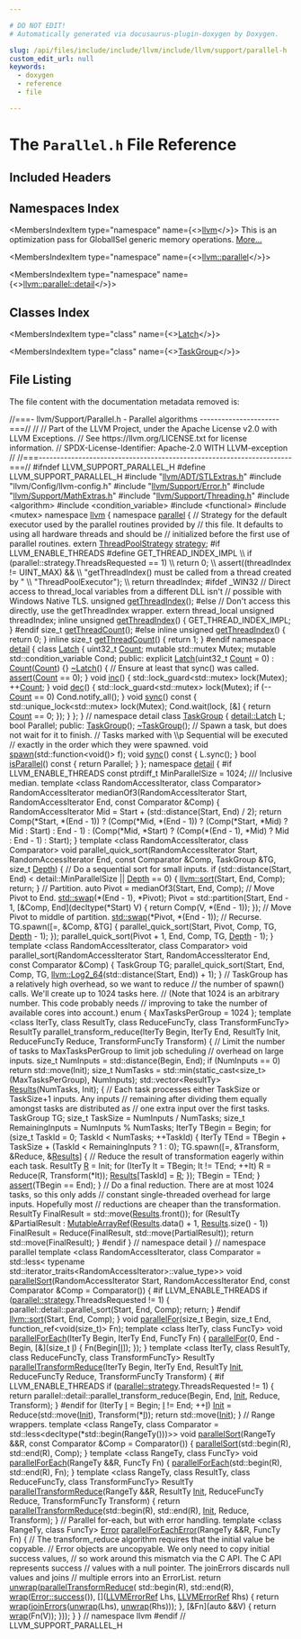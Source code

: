 ```yaml
---

# DO NOT EDIT!
# Automatically generated via docusaurus-plugin-doxygen by Doxygen.

slug: /api/files/include/include/llvm/include/llvm/support/parallel-h
custom_edit_url: null
keywords:
  - doxygen
  - reference
  - file

---
```





# The `Parallel.h` File Reference

<DoxygenPage pluginConfig={pluginConfig}>



## Included Headers

<IncludesList>
<IncludesListItem
  filePath="llvm/ADT/STLExtras.h"
  permalink="/docs/api/files/include/include/llvm/include/llvm/adt/stlextras-h"
  isLocal="true" />
<IncludesListItem
  filePath="llvm/Config/llvm-config.h"
  permalink=""
  isLocal="true" />
<IncludesListItem
  filePath="llvm/Support/Error.h"
  permalink="/docs/api/files/include/include/llvm/include/llvm/support/error-h"
  isLocal="true" />
<IncludesListItem
  filePath="llvm/Support/MathExtras.h"
  permalink="/docs/api/files/include/include/llvm/include/llvm/support/mathextras-h"
  isLocal="true" />
<IncludesListItem
  filePath="llvm/Support/Threading.h"
  permalink="/docs/api/files/include/include/llvm/include/llvm/support/threading-h"
  isLocal="true" />
<IncludesListItem
  filePath="algorithm"
  permalink=""
  isLocal="false" />
<IncludesListItem
  filePath="condition_variable"
  permalink=""
  isLocal="false" />
<IncludesListItem
  filePath="functional"
  permalink=""
  isLocal="false" />
<IncludesListItem
  filePath="mutex"
  permalink=""
  isLocal="false" />
</IncludesList>

## Namespaces Index

<MembersIndex>

<MembersIndexItem
  type="namespace"
  name={<><a href="/docs/api/namespaces/llvm">llvm</a></>}>
This is an optimization pass for GlobalISel generic memory operations. <a href="/docs/api/namespaces/llvm/#details">More...</a>
</MembersIndexItem>

<MembersIndexItem
  type="namespace"
  name={<><a href="/docs/api/namespaces/llvm/parallel">llvm::parallel</a></>}>
</MembersIndexItem>

<MembersIndexItem
  type="namespace"
  name={<><a href="/docs/api/namespaces/llvm/parallel/detail">llvm::parallel::detail</a></>}>
</MembersIndexItem>

</MembersIndex>

## Classes Index

<MembersIndex>

<MembersIndexItem
  type="class"
  name={<><a href="/docs/api/classes/llvm/parallel/detail/latch">Latch</a></>}>
</MembersIndexItem>

<MembersIndexItem
  type="class"
  name={<><a href="/docs/api/classes/llvm/parallel/taskgroup">TaskGroup</a></>}>
</MembersIndexItem>

</MembersIndex>


## File Listing

The file content with the documentation metadata removed is:

<ProgramListing>

<Link id="l00001" /><CodeLine lineNumber="1"><Highlight kind="comment">//===- llvm/Support/Parallel.h - Parallel algorithms ----------------------===//</Highlight><Highlight kind="normal"></Highlight></CodeLine>
<Link id="l00002" /><CodeLine lineNumber="2"><Highlight kind="normal"></Highlight><Highlight kind="comment">//</Highlight><Highlight kind="normal"></Highlight></CodeLine>
<Link id="l00003" /><CodeLine lineNumber="3"><Highlight kind="normal"></Highlight><Highlight kind="comment">// Part of the LLVM Project, under the Apache License v2.0 with LLVM Exceptions.</Highlight><Highlight kind="normal"></Highlight></CodeLine>
<Link id="l00004" /><CodeLine lineNumber="4"><Highlight kind="normal"></Highlight><Highlight kind="comment">// See https://llvm.org/LICENSE.txt for license information.</Highlight><Highlight kind="normal"></Highlight></CodeLine>
<Link id="l00005" /><CodeLine lineNumber="5"><Highlight kind="normal"></Highlight><Highlight kind="comment">// SPDX-License-Identifier: Apache-2.0 WITH LLVM-exception</Highlight><Highlight kind="normal"></Highlight></CodeLine>
<Link id="l00006" /><CodeLine lineNumber="6"><Highlight kind="normal"></Highlight><Highlight kind="comment">//</Highlight><Highlight kind="normal"></Highlight></CodeLine>
<Link id="l00007" /><CodeLine lineNumber="7"><Highlight kind="normal"></Highlight><Highlight kind="comment">//===----------------------------------------------------------------------===//</Highlight><Highlight kind="normal"></Highlight></CodeLine>
<Link id="l00008" /><CodeLine lineNumber="8"><Highlight kind="normal"></Highlight></CodeLine>
<Link id="l00009" /><CodeLine lineNumber="9"><Highlight kind="normal"></Highlight><Highlight kind="preprocessor">#ifndef LLVM&#95;SUPPORT&#95;PARALLEL&#95;H</Highlight><Highlight kind="normal"></Highlight></CodeLine>
<Link id="l00010" /><CodeLine lineNumber="10"><Highlight kind="normal"></Highlight><Highlight kind="preprocessor">#define LLVM&#95;SUPPORT&#95;PARALLEL&#95;H</Highlight><Highlight kind="normal"></Highlight></CodeLine>
<Link id="l00011" /><CodeLine lineNumber="11"><Highlight kind="normal"></Highlight></CodeLine>
<Link id="l00012" /><CodeLine lineNumber="12"><Highlight kind="normal"></Highlight><Highlight kind="preprocessor">#include &quot;<a href="/docs/api/files/include/include/llvm/include/llvm/adt/stlextras-h">llvm/ADT/STLExtras.h</a>&quot;</Highlight><Highlight kind="normal"></Highlight></CodeLine>
<Link id="l00013" /><CodeLine lineNumber="13"><Highlight kind="normal"></Highlight><Highlight kind="preprocessor">#include &quot;llvm/Config/llvm-config.h&quot;</Highlight><Highlight kind="normal"></Highlight></CodeLine>
<Link id="l00014" /><CodeLine lineNumber="14"><Highlight kind="normal"></Highlight><Highlight kind="preprocessor">#include &quot;<a href="/docs/api/files/include/include/llvm/include/llvm/support/error-h">llvm/Support/Error.h</a>&quot;</Highlight><Highlight kind="normal"></Highlight></CodeLine>
<Link id="l00015" /><CodeLine lineNumber="15"><Highlight kind="normal"></Highlight><Highlight kind="preprocessor">#include &quot;<a href="/docs/api/files/include/include/llvm/include/llvm/support/mathextras-h">llvm/Support/MathExtras.h</a>&quot;</Highlight><Highlight kind="normal"></Highlight></CodeLine>
<Link id="l00016" /><CodeLine lineNumber="16"><Highlight kind="normal"></Highlight><Highlight kind="preprocessor">#include &quot;<a href="/docs/api/files/include/include/llvm/include/llvm/support/threading-h">llvm/Support/Threading.h</a>&quot;</Highlight><Highlight kind="normal"></Highlight></CodeLine>
<Link id="l00017" /><CodeLine lineNumber="17"><Highlight kind="normal"></Highlight></CodeLine>
<Link id="l00018" /><CodeLine lineNumber="18"><Highlight kind="normal"></Highlight><Highlight kind="preprocessor">#include &lt;algorithm&gt;</Highlight><Highlight kind="normal"></Highlight></CodeLine>
<Link id="l00019" /><CodeLine lineNumber="19"><Highlight kind="normal"></Highlight><Highlight kind="preprocessor">#include &lt;condition&#95;variable&gt;</Highlight><Highlight kind="normal"></Highlight></CodeLine>
<Link id="l00020" /><CodeLine lineNumber="20"><Highlight kind="normal"></Highlight><Highlight kind="preprocessor">#include &lt;functional&gt;</Highlight><Highlight kind="normal"></Highlight></CodeLine>
<Link id="l00021" /><CodeLine lineNumber="21"><Highlight kind="normal"></Highlight><Highlight kind="preprocessor">#include &lt;mutex&gt;</Highlight><Highlight kind="normal"></Highlight></CodeLine>
<Link id="l00022" /><CodeLine lineNumber="22"><Highlight kind="normal"></Highlight></CodeLine>
<Link id="l00023" /><CodeLine lineNumber="23"><Highlight kind="normal"></Highlight><Highlight kind="keyword">namespace </Highlight><Highlight kind="normal"><a href="/docs/api/namespaces/llvm">llvm</a> &#123;</Highlight></CodeLine>
<Link id="l00024" /><CodeLine lineNumber="24"><Highlight kind="normal"></Highlight></CodeLine>
<Link id="l00025" /><CodeLine lineNumber="25" lineLink="/docs/api/namespaces/llvm/parallel"><Highlight kind="normal"></Highlight><Highlight kind="keyword">namespace </Highlight><Highlight kind="normal"><a href="/docs/api/namespaces/llvm/dwarf-linker/parallel">parallel</a> &#123;</Highlight></CodeLine>
<Link id="l00026" /><CodeLine lineNumber="26"><Highlight kind="normal"></Highlight></CodeLine>
<Link id="l00027" /><CodeLine lineNumber="27"><Highlight kind="normal"></Highlight><Highlight kind="comment">// Strategy for the default executor used by the parallel routines provided by</Highlight><Highlight kind="normal"></Highlight></CodeLine>
<Link id="l00028" /><CodeLine lineNumber="28"><Highlight kind="normal"></Highlight><Highlight kind="comment">// this file. It defaults to using all hardware threads and should be</Highlight><Highlight kind="normal"></Highlight></CodeLine>
<Link id="l00029" /><CodeLine lineNumber="29"><Highlight kind="normal"></Highlight><Highlight kind="comment">// initialized before the first use of parallel routines.</Highlight><Highlight kind="normal"></Highlight></CodeLine>
<Link id="l00030" /><CodeLine lineNumber="30"><Highlight kind="normal"></Highlight><Highlight kind="keyword">extern</Highlight><Highlight kind="normal"> <a href="/docs/api/classes/llvm/threadpoolstrategy">ThreadPoolStrategy</a> <a href="/docs/api/namespaces/llvm/parallel/#a68f04a4e2c26fa6b9cd7517dced50729">strategy</a>;</Highlight></CodeLine>
<Link id="l00031" /><CodeLine lineNumber="31"><Highlight kind="normal"></Highlight></CodeLine>
<Link id="l00032" /><CodeLine lineNumber="32"><Highlight kind="normal"></Highlight><Highlight kind="preprocessor">#if LLVM&#95;ENABLE&#95;THREADS</Highlight><Highlight kind="normal"></Highlight></CodeLine>
<Link id="l00033" /><CodeLine lineNumber="33"><Highlight kind="normal"></Highlight><Highlight kind="preprocessor">#define GET&#95;THREAD&#95;INDEX&#95;IMPL                                                  \\</Highlight></CodeLine>
<Link id="l00034" /><CodeLine lineNumber="34"><Highlight kind="preprocessor">  if (parallel::strategy.ThreadsRequested == 1)                                \\</Highlight></CodeLine>
<Link id="l00035" /><CodeLine lineNumber="35"><Highlight kind="preprocessor">    return 0;                                                                  \\</Highlight></CodeLine>
<Link id="l00036" /><CodeLine lineNumber="36"><Highlight kind="preprocessor">  assert((threadIndex != UINT&#95;MAX) &amp;&amp;                                          \\</Highlight></CodeLine>
<Link id="l00037" /><CodeLine lineNumber="37"><Highlight kind="preprocessor">         &quot;getThreadIndex() must be called from a thread created by &quot;           \\</Highlight></CodeLine>
<Link id="l00038" /><CodeLine lineNumber="38"><Highlight kind="preprocessor">         &quot;ThreadPoolExecutor&quot;);                                                \\</Highlight></CodeLine>
<Link id="l00039" /><CodeLine lineNumber="39"><Highlight kind="preprocessor">  return threadIndex;</Highlight><Highlight kind="normal"></Highlight></CodeLine>
<Link id="l00040" /><CodeLine lineNumber="40"><Highlight kind="normal"></Highlight></CodeLine>
<Link id="l00041" /><CodeLine lineNumber="41"><Highlight kind="normal"></Highlight><Highlight kind="preprocessor">#ifdef &#95;WIN32</Highlight><Highlight kind="normal"></Highlight></CodeLine>
<Link id="l00042" /><CodeLine lineNumber="42"><Highlight kind="normal"></Highlight><Highlight kind="comment">// Direct access to thread&#95;local variables from a different DLL isn&#39;t</Highlight><Highlight kind="normal"></Highlight></CodeLine>
<Link id="l00043" /><CodeLine lineNumber="43"><Highlight kind="normal"></Highlight><Highlight kind="comment">// possible with Windows Native TLS.</Highlight><Highlight kind="normal"></Highlight></CodeLine>
<Link id="l00044" /><CodeLine lineNumber="44"><Highlight kind="normal"></Highlight><Highlight kind="keywordtype">unsigned</Highlight><Highlight kind="normal"> <a href="/docs/api/namespaces/llvm/parallel/#a83352bd1dc4147ad0f85ff0fefa57ac3">getThreadIndex</a>();</Highlight></CodeLine>
<Link id="l00045" /><CodeLine lineNumber="45"><Highlight kind="normal"></Highlight><Highlight kind="preprocessor">#else</Highlight><Highlight kind="normal"></Highlight></CodeLine>
<Link id="l00046" /><CodeLine lineNumber="46"><Highlight kind="normal"></Highlight><Highlight kind="comment">// Don&#39;t access this directly, use the getThreadIndex wrapper.</Highlight><Highlight kind="normal"></Highlight></CodeLine>
<Link id="l00047" /><CodeLine lineNumber="47"><Highlight kind="normal"></Highlight><Highlight kind="keyword">extern</Highlight><Highlight kind="normal"> </Highlight><Highlight kind="keyword">thread&#95;local</Highlight><Highlight kind="normal"> </Highlight><Highlight kind="keywordtype">unsigned</Highlight><Highlight kind="normal"> threadIndex;</Highlight></CodeLine>
<Link id="l00048" /><CodeLine lineNumber="48"><Highlight kind="normal"></Highlight></CodeLine>
<Link id="l00049" /><CodeLine lineNumber="49"><Highlight kind="normal"></Highlight><Highlight kind="keyword">inline</Highlight><Highlight kind="normal"> </Highlight><Highlight kind="keywordtype">unsigned</Highlight><Highlight kind="normal"> <a href="/docs/api/namespaces/llvm/parallel/#a83352bd1dc4147ad0f85ff0fefa57ac3">getThreadIndex</a>() &#123; GET&#95;THREAD&#95;INDEX&#95;IMPL; &#125;</Highlight></CodeLine>
<Link id="l00050" /><CodeLine lineNumber="50"><Highlight kind="normal"></Highlight><Highlight kind="preprocessor">#endif</Highlight><Highlight kind="normal"></Highlight></CodeLine>
<Link id="l00051" /><CodeLine lineNumber="51"><Highlight kind="normal"></Highlight></CodeLine>
<Link id="l00052" /><CodeLine lineNumber="52"><Highlight kind="normal"></Highlight><Highlight kind="keywordtype">size&#95;t</Highlight><Highlight kind="normal"> <a href="/docs/api/namespaces/llvm/parallel/#ac537a7c295510dfb54a3260e057c5c91">getThreadCount</a>();</Highlight></CodeLine>
<Link id="l00053" /><CodeLine lineNumber="53"><Highlight kind="normal"></Highlight><Highlight kind="preprocessor">#else</Highlight><Highlight kind="normal"></Highlight></CodeLine>
<Link id="l00054" /><CodeLine lineNumber="54" lineLink="/docs/api/namespaces/llvm/parallel/#a83352bd1dc4147ad0f85ff0fefa57ac3"><Highlight kind="normal"></Highlight><Highlight kind="keyword">inline</Highlight><Highlight kind="normal"> </Highlight><Highlight kind="keywordtype">unsigned</Highlight><Highlight kind="normal"> <a href="/docs/api/namespaces/llvm/parallel/#a83352bd1dc4147ad0f85ff0fefa57ac3">getThreadIndex</a>() &#123; </Highlight><Highlight kind="keywordflow">return</Highlight><Highlight kind="normal"> 0; &#125;</Highlight></CodeLine>
<Link id="l00055" /><CodeLine lineNumber="55" lineLink="/docs/api/namespaces/llvm/parallel/#ac537a7c295510dfb54a3260e057c5c91"><Highlight kind="normal"></Highlight><Highlight kind="keyword">inline</Highlight><Highlight kind="normal"> </Highlight><Highlight kind="keywordtype">size&#95;t</Highlight><Highlight kind="normal"> <a href="/docs/api/namespaces/llvm/parallel/#ac537a7c295510dfb54a3260e057c5c91">getThreadCount</a>() &#123; </Highlight><Highlight kind="keywordflow">return</Highlight><Highlight kind="normal"> 1; &#125;</Highlight></CodeLine>
<Link id="l00056" /><CodeLine lineNumber="56"><Highlight kind="normal"></Highlight><Highlight kind="preprocessor">#endif</Highlight><Highlight kind="normal"></Highlight></CodeLine>
<Link id="l00057" /><CodeLine lineNumber="57"><Highlight kind="normal"></Highlight></CodeLine>
<Link id="l00058" /><CodeLine lineNumber="58" lineLink="/docs/api/namespaces/llvm/parallel/detail"><Highlight kind="normal"></Highlight><Highlight kind="keyword">namespace </Highlight><Highlight kind="normal"><a href="/docs/api/namespaces/detail">detail</a> &#123;</Highlight></CodeLine>
<Link id="l00059" /><CodeLine lineNumber="59" lineLink="/docs/api/classes/llvm/parallel/detail/latch"><Highlight kind="normal"></Highlight><Highlight kind="keyword">class </Highlight><Highlight kind="normal"><a href="/docs/api/classes/llvm/parallel/detail/latch/#ac769fe443c4404d24a066c05f7502a6f">Latch</a> &#123;</Highlight></CodeLine>
<Link id="l00060" /><CodeLine lineNumber="60"><Highlight kind="normal">  uint32&#95;t <a href="/docs/api/namespaces/llvm/#a845e08be4b0320d66901a66b0c0e9509">Count</a>;</Highlight></CodeLine>
<Link id="l00061" /><CodeLine lineNumber="61"><Highlight kind="normal">  </Highlight><Highlight kind="keyword">mutable</Highlight><Highlight kind="normal"> std::mutex Mutex;</Highlight></CodeLine>
<Link id="l00062" /><CodeLine lineNumber="62"><Highlight kind="normal">  </Highlight><Highlight kind="keyword">mutable</Highlight><Highlight kind="normal"> std::condition&#95;variable Cond;</Highlight></CodeLine>
<Link id="l00063" /><CodeLine lineNumber="63"><Highlight kind="normal"></Highlight></CodeLine>
<Link id="l00064" /><CodeLine lineNumber="64"><Highlight kind="normal"></Highlight><Highlight kind="keyword">public</Highlight><Highlight kind="normal">:</Highlight></CodeLine>
<Link id="l00065" /><CodeLine lineNumber="65" lineLink="/docs/api/classes/llvm/parallel/detail/latch/#ac769fe443c4404d24a066c05f7502a6f"><Highlight kind="normal">  </Highlight><Highlight kind="keyword">explicit</Highlight><Highlight kind="normal"> <a href="/docs/api/classes/llvm/parallel/detail/latch/#ac769fe443c4404d24a066c05f7502a6f">Latch</a>(uint32&#95;t <a href="/docs/api/namespaces/llvm/#a845e08be4b0320d66901a66b0c0e9509">Count</a> = 0) : <a href="/docs/api/namespaces/llvm/#a845e08be4b0320d66901a66b0c0e9509">Count</a>(<a href="/docs/api/namespaces/llvm/#a845e08be4b0320d66901a66b0c0e9509">Count</a>) &#123;&#125;</Highlight></CodeLine>
<Link id="l00066" /><CodeLine lineNumber="66" lineLink="/docs/api/classes/llvm/parallel/detail/latch/#af82dab2b9f2c2f3832a1145eca23e538"><Highlight kind="normal">  <a href="/docs/api/classes/llvm/parallel/detail/latch/#af82dab2b9f2c2f3832a1145eca23e538">~Latch</a>() &#123;</Highlight></CodeLine>
<Link id="l00067" /><CodeLine lineNumber="67"><Highlight kind="normal">    </Highlight><Highlight kind="comment">// Ensure at least that sync() was called.</Highlight><Highlight kind="normal"></Highlight></CodeLine>
<Link id="l00068" /><CodeLine lineNumber="68"><Highlight kind="normal">    <a href="/docs/api/files/lib/lib/target/lib/target/amdgpu/silowercontrolflow-cpp/#a4868c5d81c5ccc98c47aeab6244346a0">assert</a>(<a href="/docs/api/namespaces/llvm/#a845e08be4b0320d66901a66b0c0e9509">Count</a> == 0);</Highlight></CodeLine>
<Link id="l00069" /><CodeLine lineNumber="69"><Highlight kind="normal">  &#125;</Highlight></CodeLine>
<Link id="l00070" /><CodeLine lineNumber="70"><Highlight kind="normal"></Highlight></CodeLine>
<Link id="l00071" /><CodeLine lineNumber="71" lineLink="/docs/api/classes/llvm/parallel/detail/latch/#a2fb008c098b94010fa3c9be3451a78ae"><Highlight kind="normal">  </Highlight><Highlight kind="keywordtype">void</Highlight><Highlight kind="normal"> <a href="/docs/api/classes/llvm/parallel/detail/latch/#a2fb008c098b94010fa3c9be3451a78ae">inc</a>() &#123;</Highlight></CodeLine>
<Link id="l00072" /><CodeLine lineNumber="72"><Highlight kind="normal">    std::lock&#95;guard&lt;std::mutex&gt; lock(Mutex);</Highlight></CodeLine>
<Link id="l00073" /><CodeLine lineNumber="73"><Highlight kind="normal">    ++<a href="/docs/api/namespaces/llvm/#a845e08be4b0320d66901a66b0c0e9509">Count</a>;</Highlight></CodeLine>
<Link id="l00074" /><CodeLine lineNumber="74"><Highlight kind="normal">  &#125;</Highlight></CodeLine>
<Link id="l00075" /><CodeLine lineNumber="75"><Highlight kind="normal"></Highlight></CodeLine>
<Link id="l00076" /><CodeLine lineNumber="76" lineLink="/docs/api/classes/llvm/parallel/detail/latch/#a42c9b265ca687112598ede94eb30b065"><Highlight kind="normal">  </Highlight><Highlight kind="keywordtype">void</Highlight><Highlight kind="normal"> <a href="/docs/api/classes/llvm/parallel/detail/latch/#a42c9b265ca687112598ede94eb30b065">dec</a>() &#123;</Highlight></CodeLine>
<Link id="l00077" /><CodeLine lineNumber="77"><Highlight kind="normal">    std::lock&#95;guard&lt;std::mutex&gt; lock(Mutex);</Highlight></CodeLine>
<Link id="l00078" /><CodeLine lineNumber="78"><Highlight kind="normal">    </Highlight><Highlight kind="keywordflow">if</Highlight><Highlight kind="normal"> (--<a href="/docs/api/namespaces/llvm/#a845e08be4b0320d66901a66b0c0e9509">Count</a> == 0)</Highlight></CodeLine>
<Link id="l00079" /><CodeLine lineNumber="79"><Highlight kind="normal">      Cond.notify&#95;all();</Highlight></CodeLine>
<Link id="l00080" /><CodeLine lineNumber="80"><Highlight kind="normal">  &#125;</Highlight></CodeLine>
<Link id="l00081" /><CodeLine lineNumber="81"><Highlight kind="normal"></Highlight></CodeLine>
<Link id="l00082" /><CodeLine lineNumber="82" lineLink="/docs/api/classes/llvm/parallel/detail/latch/#a4b46ab395978d81f0a792302e1dfc8f1"><Highlight kind="normal">  </Highlight><Highlight kind="keywordtype">void</Highlight><Highlight kind="normal"> <a href="/docs/api/classes/llvm/parallel/detail/latch/#a4b46ab395978d81f0a792302e1dfc8f1">sync</a>()</Highlight><Highlight kind="keyword"> const </Highlight><Highlight kind="normal">&#123;</Highlight></CodeLine>
<Link id="l00083" /><CodeLine lineNumber="83"><Highlight kind="normal">    std::unique&#95;lock&lt;std::mutex&gt; lock(Mutex);</Highlight></CodeLine>
<Link id="l00084" /><CodeLine lineNumber="84"><Highlight kind="normal">    Cond.wait(lock, &#91;&amp;&#93; &#123; </Highlight><Highlight kind="keywordflow">return</Highlight><Highlight kind="normal"> <a href="/docs/api/namespaces/llvm/#a845e08be4b0320d66901a66b0c0e9509">Count</a> == 0; &#125;);</Highlight></CodeLine>
<Link id="l00085" /><CodeLine lineNumber="85"><Highlight kind="normal">  &#125;</Highlight></CodeLine>
<Link id="l00086" /><CodeLine lineNumber="86"><Highlight kind="normal">&#125;;</Highlight></CodeLine>
<Link id="l00087" /><CodeLine lineNumber="87"><Highlight kind="normal">&#125; </Highlight><Highlight kind="comment">// namespace detail</Highlight><Highlight kind="normal"></Highlight></CodeLine>
<Link id="l00088" /><CodeLine lineNumber="88"><Highlight kind="normal"></Highlight></CodeLine>
<Link id="l00089" /><CodeLine lineNumber="89" lineLink="/docs/api/classes/llvm/parallel/taskgroup"><Highlight kind="normal"></Highlight><Highlight kind="keyword">class </Highlight><Highlight kind="normal"><a href="/docs/api/classes/llvm/parallel/taskgroup/#a383436e232e602a67d0f17c76a97057e">TaskGroup</a> &#123;</Highlight></CodeLine>
<Link id="l00090" /><CodeLine lineNumber="90"><Highlight kind="normal">  <a href="/docs/api/classes/llvm/parallel/detail/latch">detail::Latch</a> L;</Highlight></CodeLine>
<Link id="l00091" /><CodeLine lineNumber="91"><Highlight kind="normal">  </Highlight><Highlight kind="keywordtype">bool</Highlight><Highlight kind="normal"> Parallel;</Highlight></CodeLine>
<Link id="l00092" /><CodeLine lineNumber="92"><Highlight kind="normal"></Highlight></CodeLine>
<Link id="l00093" /><CodeLine lineNumber="93"><Highlight kind="normal"></Highlight><Highlight kind="keyword">public</Highlight><Highlight kind="normal">:</Highlight></CodeLine>
<Link id="l00094" /><CodeLine lineNumber="94"><Highlight kind="normal">  <a href="/docs/api/classes/llvm/parallel/taskgroup/#a383436e232e602a67d0f17c76a97057e">TaskGroup</a>();</Highlight></CodeLine>
<Link id="l00095" /><CodeLine lineNumber="95"><Highlight kind="normal">  <a href="/docs/api/classes/llvm/parallel/taskgroup/#a1fcdb4a971f8751ed7e3ea6150fdd0fb">~TaskGroup</a>();</Highlight></CodeLine>
<Link id="l00096" /><CodeLine lineNumber="96"><Highlight kind="normal"></Highlight></CodeLine>
<Link id="l00097" /><CodeLine lineNumber="97"><Highlight kind="normal">  </Highlight><Highlight kind="comment">// Spawn a task, but does not wait for it to finish.</Highlight><Highlight kind="normal"></Highlight></CodeLine>
<Link id="l00098" /><CodeLine lineNumber="98"><Highlight kind="normal">  </Highlight><Highlight kind="comment">// Tasks marked with \\p Sequential will be executed</Highlight><Highlight kind="normal"></Highlight></CodeLine>
<Link id="l00099" /><CodeLine lineNumber="99"><Highlight kind="normal">  </Highlight><Highlight kind="comment">// exactly in the order which they were spawned.</Highlight><Highlight kind="normal"></Highlight></CodeLine>
<Link id="l00100" /><CodeLine lineNumber="100"><Highlight kind="normal">  </Highlight><Highlight kind="keywordtype">void</Highlight><Highlight kind="normal"> <a href="/docs/api/classes/llvm/parallel/taskgroup/#a5f936d7e589b0615fccac0a4c0cb8d97">spawn</a>(std::function&lt;</Highlight><Highlight kind="keywordtype">void</Highlight><Highlight kind="normal">()&gt; f);</Highlight></CodeLine>
<Link id="l00101" /><CodeLine lineNumber="101"><Highlight kind="normal"></Highlight></CodeLine>
<Link id="l00102" /><CodeLine lineNumber="102" lineLink="/docs/api/classes/llvm/parallel/taskgroup/#a18480d77fc6939382cda718bb765e73c"><Highlight kind="normal">  </Highlight><Highlight kind="keywordtype">void</Highlight><Highlight kind="normal"> <a href="/docs/api/classes/llvm/parallel/taskgroup/#a18480d77fc6939382cda718bb765e73c">sync</a>()</Highlight><Highlight kind="keyword"> const </Highlight><Highlight kind="normal">&#123; L.sync(); &#125;</Highlight></CodeLine>
<Link id="l00103" /><CodeLine lineNumber="103"><Highlight kind="normal"></Highlight></CodeLine>
<Link id="l00104" /><CodeLine lineNumber="104" lineLink="/docs/api/classes/llvm/parallel/taskgroup/#a73d6cfbb62c4f5841a20e4586ba692fc"><Highlight kind="normal">  </Highlight><Highlight kind="keywordtype">bool</Highlight><Highlight kind="normal"> <a href="/docs/api/classes/llvm/parallel/taskgroup/#a73d6cfbb62c4f5841a20e4586ba692fc">isParallel</a>()</Highlight><Highlight kind="keyword"> const </Highlight><Highlight kind="normal">&#123; </Highlight><Highlight kind="keywordflow">return</Highlight><Highlight kind="normal"> Parallel; &#125;</Highlight></CodeLine>
<Link id="l00105" /><CodeLine lineNumber="105"><Highlight kind="normal">&#125;;</Highlight></CodeLine>
<Link id="l00106" /><CodeLine lineNumber="106"><Highlight kind="normal"></Highlight></CodeLine>
<Link id="l00107" /><CodeLine lineNumber="107"><Highlight kind="normal"></Highlight><Highlight kind="keyword">namespace </Highlight><Highlight kind="normal"><a href="/docs/api/namespaces/detail">detail</a> &#123;</Highlight></CodeLine>
<Link id="l00108" /><CodeLine lineNumber="108"><Highlight kind="normal"></Highlight></CodeLine>
<Link id="l00109" /><CodeLine lineNumber="109"><Highlight kind="normal"></Highlight><Highlight kind="preprocessor">#if LLVM&#95;ENABLE&#95;THREADS</Highlight><Highlight kind="normal"></Highlight></CodeLine>
<Link id="l00110" /><CodeLine lineNumber="110"><Highlight kind="normal"></Highlight><Highlight kind="keyword">const</Highlight><Highlight kind="normal"> ptrdiff&#95;t MinParallelSize = 1024;</Highlight></CodeLine>
<Link id="l00111" /><CodeLine lineNumber="111"><Highlight kind="normal"></Highlight><Highlight kind="comment"></Highlight></CodeLine>
<Link id="l00112" /><CodeLine lineNumber="112"><Highlight kind="comment">/// Inclusive median.</Highlight><Highlight kind="normal"></Highlight></CodeLine>
<Link id="l00113" /><CodeLine lineNumber="113"><Highlight kind="normal"></Highlight><Highlight kind="keyword">template</Highlight><Highlight kind="normal"> &lt;</Highlight><Highlight kind="keyword">class</Highlight><Highlight kind="normal"> RandomAccessIterator, </Highlight><Highlight kind="keyword">class</Highlight><Highlight kind="normal"> Comparator&gt;</Highlight></CodeLine>
<Link id="l00114" /><CodeLine lineNumber="114"><Highlight kind="normal">RandomAccessIterator medianOf3(RandomAccessIterator Start,</Highlight></CodeLine>
<Link id="l00115" /><CodeLine lineNumber="115"><Highlight kind="normal">                               RandomAccessIterator End,</Highlight></CodeLine>
<Link id="l00116" /><CodeLine lineNumber="116"><Highlight kind="normal">                               </Highlight><Highlight kind="keyword">const</Highlight><Highlight kind="normal"> Comparator &amp;Comp) &#123;</Highlight></CodeLine>
<Link id="l00117" /><CodeLine lineNumber="117"><Highlight kind="normal">  RandomAccessIterator Mid = Start + (std::distance(Start, End) / 2);</Highlight></CodeLine>
<Link id="l00118" /><CodeLine lineNumber="118"><Highlight kind="normal">  </Highlight><Highlight kind="keywordflow">return</Highlight><Highlight kind="normal"> Comp(&#42;Start, &#42;(End - 1))</Highlight></CodeLine>
<Link id="l00119" /><CodeLine lineNumber="119"><Highlight kind="normal">             ? (Comp(&#42;Mid, &#42;(End - 1)) ? (Comp(&#42;Start, &#42;Mid) ? Mid : Start)</Highlight></CodeLine>
<Link id="l00120" /><CodeLine lineNumber="120"><Highlight kind="normal">                                       : End - 1)</Highlight></CodeLine>
<Link id="l00121" /><CodeLine lineNumber="121"><Highlight kind="normal">             : (Comp(&#42;Mid, &#42;Start) ? (Comp(&#42;(End - 1), &#42;Mid) ? Mid : End - 1)</Highlight></CodeLine>
<Link id="l00122" /><CodeLine lineNumber="122"><Highlight kind="normal">                                   : Start);</Highlight></CodeLine>
<Link id="l00123" /><CodeLine lineNumber="123"><Highlight kind="normal">&#125;</Highlight></CodeLine>
<Link id="l00124" /><CodeLine lineNumber="124"><Highlight kind="normal"></Highlight></CodeLine>
<Link id="l00125" /><CodeLine lineNumber="125"><Highlight kind="normal"></Highlight><Highlight kind="keyword">template</Highlight><Highlight kind="normal"> &lt;</Highlight><Highlight kind="keyword">class</Highlight><Highlight kind="normal"> RandomAccessIterator, </Highlight><Highlight kind="keyword">class</Highlight><Highlight kind="normal"> Comparator&gt;</Highlight></CodeLine>
<Link id="l00126" /><CodeLine lineNumber="126"><Highlight kind="normal"></Highlight><Highlight kind="keywordtype">void</Highlight><Highlight kind="normal"> parallel&#95;quick&#95;sort(RandomAccessIterator Start, RandomAccessIterator End,</Highlight></CodeLine>
<Link id="l00127" /><CodeLine lineNumber="127"><Highlight kind="normal">                         </Highlight><Highlight kind="keyword">const</Highlight><Highlight kind="normal"> Comparator &amp;Comp, TaskGroup &amp;TG, </Highlight><Highlight kind="keywordtype">size&#95;t</Highlight><Highlight kind="normal"> <a href="/docs/api/namespaces/llvm/#a1eb5609345b906d024fbf9e4bc1adc06afe578efb7ca235af77fb0eef7edcf639">Depth</a>) &#123;</Highlight></CodeLine>
<Link id="l00128" /><CodeLine lineNumber="128"><Highlight kind="normal">  </Highlight><Highlight kind="comment">// Do a sequential sort for small inputs.</Highlight><Highlight kind="normal"></Highlight></CodeLine>
<Link id="l00129" /><CodeLine lineNumber="129"><Highlight kind="normal">  </Highlight><Highlight kind="keywordflow">if</Highlight><Highlight kind="normal"> (std::distance(Start, End) &lt; detail::MinParallelSize || <a href="/docs/api/namespaces/llvm/#a1eb5609345b906d024fbf9e4bc1adc06afe578efb7ca235af77fb0eef7edcf639">Depth</a> == 0) &#123;</Highlight></CodeLine>
<Link id="l00130" /><CodeLine lineNumber="130"><Highlight kind="normal">    <a href="/docs/api/namespaces/llvm/#a74cdbd1e4f731e7d7cd83461b8b1de0b">llvm::sort</a>(Start, End, Comp);</Highlight></CodeLine>
<Link id="l00131" /><CodeLine lineNumber="131"><Highlight kind="normal">    </Highlight><Highlight kind="keywordflow">return</Highlight><Highlight kind="normal">;</Highlight></CodeLine>
<Link id="l00132" /><CodeLine lineNumber="132"><Highlight kind="normal">  &#125;</Highlight></CodeLine>
<Link id="l00133" /><CodeLine lineNumber="133"><Highlight kind="normal"></Highlight></CodeLine>
<Link id="l00134" /><CodeLine lineNumber="134"><Highlight kind="normal">  </Highlight><Highlight kind="comment">// Partition.</Highlight><Highlight kind="normal"></Highlight></CodeLine>
<Link id="l00135" /><CodeLine lineNumber="135"><Highlight kind="normal">  </Highlight><Highlight kind="keyword">auto</Highlight><Highlight kind="normal"> Pivot = medianOf3(Start, End, Comp);</Highlight></CodeLine>
<Link id="l00136" /><CodeLine lineNumber="136"><Highlight kind="normal">  </Highlight><Highlight kind="comment">// Move Pivot to End.</Highlight><Highlight kind="normal"></Highlight></CodeLine>
<Link id="l00137" /><CodeLine lineNumber="137"><Highlight kind="normal">  <a href="/docs/api/namespaces/std/#ab8424022895aee3e366fb9a32f2883cb">std::swap</a>(&#42;(End - 1), &#42;Pivot);</Highlight></CodeLine>
<Link id="l00138" /><CodeLine lineNumber="138"><Highlight kind="normal">  Pivot = std::partition(Start, End - 1, &#91;&amp;Comp, End&#93;(</Highlight><Highlight kind="keyword">decltype</Highlight><Highlight kind="normal">(&#42;Start) V) &#123;</Highlight></CodeLine>
<Link id="l00139" /><CodeLine lineNumber="139"><Highlight kind="normal">    </Highlight><Highlight kind="keywordflow">return</Highlight><Highlight kind="normal"> Comp(V, &#42;(End - 1));</Highlight></CodeLine>
<Link id="l00140" /><CodeLine lineNumber="140"><Highlight kind="normal">  &#125;);</Highlight></CodeLine>
<Link id="l00141" /><CodeLine lineNumber="141"><Highlight kind="normal">  </Highlight><Highlight kind="comment">// Move Pivot to middle of partition.</Highlight><Highlight kind="normal"></Highlight></CodeLine>
<Link id="l00142" /><CodeLine lineNumber="142"><Highlight kind="normal">  <a href="/docs/api/namespaces/std/#ab8424022895aee3e366fb9a32f2883cb">std::swap</a>(&#42;Pivot, &#42;(End - 1));</Highlight></CodeLine>
<Link id="l00143" /><CodeLine lineNumber="143"><Highlight kind="normal"></Highlight></CodeLine>
<Link id="l00144" /><CodeLine lineNumber="144"><Highlight kind="normal">  </Highlight><Highlight kind="comment">// Recurse.</Highlight><Highlight kind="normal"></Highlight></CodeLine>
<Link id="l00145" /><CodeLine lineNumber="145"><Highlight kind="normal">  TG.spawn(&#91;=, &amp;Comp, &amp;TG&#93; &#123;</Highlight></CodeLine>
<Link id="l00146" /><CodeLine lineNumber="146"><Highlight kind="normal">    parallel&#95;quick&#95;sort(Start, Pivot, Comp, TG, <a href="/docs/api/namespaces/llvm/#a1eb5609345b906d024fbf9e4bc1adc06afe578efb7ca235af77fb0eef7edcf639">Depth</a> - 1);</Highlight></CodeLine>
<Link id="l00147" /><CodeLine lineNumber="147"><Highlight kind="normal">  &#125;);</Highlight></CodeLine>
<Link id="l00148" /><CodeLine lineNumber="148"><Highlight kind="normal">  parallel&#95;quick&#95;sort(Pivot + 1, End, Comp, TG, <a href="/docs/api/namespaces/llvm/#a1eb5609345b906d024fbf9e4bc1adc06afe578efb7ca235af77fb0eef7edcf639">Depth</a> - 1);</Highlight></CodeLine>
<Link id="l00149" /><CodeLine lineNumber="149"><Highlight kind="normal">&#125;</Highlight></CodeLine>
<Link id="l00150" /><CodeLine lineNumber="150"><Highlight kind="normal"></Highlight></CodeLine>
<Link id="l00151" /><CodeLine lineNumber="151"><Highlight kind="normal"></Highlight><Highlight kind="keyword">template</Highlight><Highlight kind="normal"> &lt;</Highlight><Highlight kind="keyword">class</Highlight><Highlight kind="normal"> RandomAccessIterator, </Highlight><Highlight kind="keyword">class</Highlight><Highlight kind="normal"> Comparator&gt;</Highlight></CodeLine>
<Link id="l00152" /><CodeLine lineNumber="152"><Highlight kind="normal"></Highlight><Highlight kind="keywordtype">void</Highlight><Highlight kind="normal"> parallel&#95;sort(RandomAccessIterator Start, RandomAccessIterator End,</Highlight></CodeLine>
<Link id="l00153" /><CodeLine lineNumber="153"><Highlight kind="normal">                   </Highlight><Highlight kind="keyword">const</Highlight><Highlight kind="normal"> Comparator &amp;Comp) &#123;</Highlight></CodeLine>
<Link id="l00154" /><CodeLine lineNumber="154"><Highlight kind="normal">  TaskGroup TG;</Highlight></CodeLine>
<Link id="l00155" /><CodeLine lineNumber="155"><Highlight kind="normal">  parallel&#95;quick&#95;sort(Start, End, Comp, TG,</Highlight></CodeLine>
<Link id="l00156" /><CodeLine lineNumber="156"><Highlight kind="normal">                      <a href="/docs/api/namespaces/llvm/#a4f42ed6fd2569fa43f03814a17f9d94a">llvm::Log2&#95;64</a>(std::distance(Start, End)) + 1);</Highlight></CodeLine>
<Link id="l00157" /><CodeLine lineNumber="157"><Highlight kind="normal">&#125;</Highlight></CodeLine>
<Link id="l00158" /><CodeLine lineNumber="158"><Highlight kind="normal"></Highlight></CodeLine>
<Link id="l00159" /><CodeLine lineNumber="159"><Highlight kind="normal"></Highlight><Highlight kind="comment">// TaskGroup has a relatively high overhead, so we want to reduce</Highlight><Highlight kind="normal"></Highlight></CodeLine>
<Link id="l00160" /><CodeLine lineNumber="160"><Highlight kind="normal"></Highlight><Highlight kind="comment">// the number of spawn() calls. We&#39;ll create up to 1024 tasks here.</Highlight><Highlight kind="normal"></Highlight></CodeLine>
<Link id="l00161" /><CodeLine lineNumber="161"><Highlight kind="normal"></Highlight><Highlight kind="comment">// (Note that 1024 is an arbitrary number. This code probably needs</Highlight><Highlight kind="normal"></Highlight></CodeLine>
<Link id="l00162" /><CodeLine lineNumber="162"><Highlight kind="normal"></Highlight><Highlight kind="comment">// improving to take the number of available cores into account.)</Highlight><Highlight kind="normal"></Highlight></CodeLine>
<Link id="l00163" /><CodeLine lineNumber="163"><Highlight kind="normal"></Highlight><Highlight kind="keyword">enum</Highlight><Highlight kind="normal"> &#123; MaxTasksPerGroup = 1024 &#125;;</Highlight></CodeLine>
<Link id="l00164" /><CodeLine lineNumber="164"><Highlight kind="normal"></Highlight></CodeLine>
<Link id="l00165" /><CodeLine lineNumber="165"><Highlight kind="normal"></Highlight><Highlight kind="keyword">template</Highlight><Highlight kind="normal"> &lt;</Highlight><Highlight kind="keyword">class </Highlight><Highlight kind="normal">IterTy, </Highlight><Highlight kind="keyword">class </Highlight><Highlight kind="normal">ResultTy, </Highlight><Highlight kind="keyword">class </Highlight><Highlight kind="normal">ReduceFuncTy,</Highlight></CodeLine>
<Link id="l00166" /><CodeLine lineNumber="166"><Highlight kind="normal">          </Highlight><Highlight kind="keyword">class </Highlight><Highlight kind="normal">TransformFuncTy&gt;</Highlight></CodeLine>
<Link id="l00167" /><CodeLine lineNumber="167"><Highlight kind="normal">ResultTy parallel&#95;transform&#95;reduce(IterTy Begin, IterTy End, ResultTy Init,</Highlight></CodeLine>
<Link id="l00168" /><CodeLine lineNumber="168"><Highlight kind="normal">                                   ReduceFuncTy Reduce,</Highlight></CodeLine>
<Link id="l00169" /><CodeLine lineNumber="169"><Highlight kind="normal">                                   TransformFuncTy Transform) &#123;</Highlight></CodeLine>
<Link id="l00170" /><CodeLine lineNumber="170"><Highlight kind="normal">  </Highlight><Highlight kind="comment">// Limit the number of tasks to MaxTasksPerGroup to limit job scheduling</Highlight><Highlight kind="normal"></Highlight></CodeLine>
<Link id="l00171" /><CodeLine lineNumber="171"><Highlight kind="normal">  </Highlight><Highlight kind="comment">// overhead on large inputs.</Highlight><Highlight kind="normal"></Highlight></CodeLine>
<Link id="l00172" /><CodeLine lineNumber="172"><Highlight kind="normal">  </Highlight><Highlight kind="keywordtype">size&#95;t</Highlight><Highlight kind="normal"> NumInputs = std::distance(Begin, End);</Highlight></CodeLine>
<Link id="l00173" /><CodeLine lineNumber="173"><Highlight kind="normal">  </Highlight><Highlight kind="keywordflow">if</Highlight><Highlight kind="normal"> (NumInputs == 0)</Highlight></CodeLine>
<Link id="l00174" /><CodeLine lineNumber="174"><Highlight kind="normal">    </Highlight><Highlight kind="keywordflow">return</Highlight><Highlight kind="normal"> std::move(Init);</Highlight></CodeLine>
<Link id="l00175" /><CodeLine lineNumber="175"><Highlight kind="normal">  </Highlight><Highlight kind="keywordtype">size&#95;t</Highlight><Highlight kind="normal"> NumTasks = std::min(</Highlight><Highlight kind="keyword">static&#95;cast&lt;</Highlight><Highlight kind="keywordtype">size&#95;t</Highlight><Highlight kind="keyword">&gt;</Highlight><Highlight kind="normal">(MaxTasksPerGroup), NumInputs);</Highlight></CodeLine>
<Link id="l00176" /><CodeLine lineNumber="176"><Highlight kind="normal">  std::vector&lt;ResultTy&gt; <a href="/docs/api/files/lib/lib/analysis/aliasanalysis-cpp/#a7e344cff0feadf0b02223fee63cc7475">Results</a>(NumTasks, Init);</Highlight></CodeLine>
<Link id="l00177" /><CodeLine lineNumber="177"><Highlight kind="normal">  &#123;</Highlight></CodeLine>
<Link id="l00178" /><CodeLine lineNumber="178"><Highlight kind="normal">    </Highlight><Highlight kind="comment">// Each task processes either TaskSize or TaskSize+1 inputs. Any inputs</Highlight><Highlight kind="normal"></Highlight></CodeLine>
<Link id="l00179" /><CodeLine lineNumber="179"><Highlight kind="normal">    </Highlight><Highlight kind="comment">// remaining after dividing them equally amongst tasks are distributed as</Highlight><Highlight kind="normal"></Highlight></CodeLine>
<Link id="l00180" /><CodeLine lineNumber="180"><Highlight kind="normal">    </Highlight><Highlight kind="comment">// one extra input over the first tasks.</Highlight><Highlight kind="normal"></Highlight></CodeLine>
<Link id="l00181" /><CodeLine lineNumber="181"><Highlight kind="normal">    TaskGroup TG;</Highlight></CodeLine>
<Link id="l00182" /><CodeLine lineNumber="182"><Highlight kind="normal">    </Highlight><Highlight kind="keywordtype">size&#95;t</Highlight><Highlight kind="normal"> TaskSize = NumInputs / NumTasks;</Highlight></CodeLine>
<Link id="l00183" /><CodeLine lineNumber="183"><Highlight kind="normal">    </Highlight><Highlight kind="keywordtype">size&#95;t</Highlight><Highlight kind="normal"> RemainingInputs = NumInputs % NumTasks;</Highlight></CodeLine>
<Link id="l00184" /><CodeLine lineNumber="184"><Highlight kind="normal">    IterTy TBegin = Begin;</Highlight></CodeLine>
<Link id="l00185" /><CodeLine lineNumber="185"><Highlight kind="normal">    </Highlight><Highlight kind="keywordflow">for</Highlight><Highlight kind="normal"> (</Highlight><Highlight kind="keywordtype">size&#95;t</Highlight><Highlight kind="normal"> TaskId = 0; TaskId &lt; NumTasks; ++TaskId) &#123;</Highlight></CodeLine>
<Link id="l00186" /><CodeLine lineNumber="186"><Highlight kind="normal">      IterTy TEnd = TBegin + TaskSize + (TaskId &lt; RemainingInputs ? 1 : 0);</Highlight></CodeLine>
<Link id="l00187" /><CodeLine lineNumber="187"><Highlight kind="normal">      TG.spawn(&#91;=, &amp;Transform, &amp;Reduce, &amp;<a href="/docs/api/files/lib/lib/analysis/aliasanalysis-cpp/#a7e344cff0feadf0b02223fee63cc7475">Results</a>&#93; &#123;</Highlight></CodeLine>
<Link id="l00188" /><CodeLine lineNumber="188"><Highlight kind="normal">        </Highlight><Highlight kind="comment">// Reduce the result of transformation eagerly within each task.</Highlight><Highlight kind="normal"></Highlight></CodeLine>
<Link id="l00189" /><CodeLine lineNumber="189"><Highlight kind="normal">        ResultTy <a href="/docs/api/namespaces/llvm/riscvfencefield/#a147be9e9780c1e33363ea572d4c7b25fa1835091d83e0e052cd1a32c99b2be731">R</a> = Init;</Highlight></CodeLine>
<Link id="l00190" /><CodeLine lineNumber="190"><Highlight kind="normal">        </Highlight><Highlight kind="keywordflow">for</Highlight><Highlight kind="normal"> (IterTy It = TBegin; It != TEnd; ++It)</Highlight></CodeLine>
<Link id="l00191" /><CodeLine lineNumber="191"><Highlight kind="normal">          R = Reduce(R, Transform(&#42;It));</Highlight></CodeLine>
<Link id="l00192" /><CodeLine lineNumber="192"><Highlight kind="normal">        <a href="/docs/api/files/lib/lib/analysis/aliasanalysis-cpp/#a7e344cff0feadf0b02223fee63cc7475">Results</a>&#91;TaskId&#93; = <a href="/docs/api/namespaces/llvm/riscvfencefield/#a147be9e9780c1e33363ea572d4c7b25fa1835091d83e0e052cd1a32c99b2be731">R</a>;</Highlight></CodeLine>
<Link id="l00193" /><CodeLine lineNumber="193"><Highlight kind="normal">      &#125;);</Highlight></CodeLine>
<Link id="l00194" /><CodeLine lineNumber="194"><Highlight kind="normal">      TBegin = TEnd;</Highlight></CodeLine>
<Link id="l00195" /><CodeLine lineNumber="195"><Highlight kind="normal">    &#125;</Highlight></CodeLine>
<Link id="l00196" /><CodeLine lineNumber="196"><Highlight kind="normal">    <a href="/docs/api/files/lib/lib/target/lib/target/amdgpu/silowercontrolflow-cpp/#a4868c5d81c5ccc98c47aeab6244346a0">assert</a>(TBegin == End);</Highlight></CodeLine>
<Link id="l00197" /><CodeLine lineNumber="197"><Highlight kind="normal">  &#125;</Highlight></CodeLine>
<Link id="l00198" /><CodeLine lineNumber="198"><Highlight kind="normal"></Highlight></CodeLine>
<Link id="l00199" /><CodeLine lineNumber="199"><Highlight kind="normal">  </Highlight><Highlight kind="comment">// Do a final reduction. There are at most 1024 tasks, so this only adds</Highlight><Highlight kind="normal"></Highlight></CodeLine>
<Link id="l00200" /><CodeLine lineNumber="200"><Highlight kind="normal">  </Highlight><Highlight kind="comment">// constant single-threaded overhead for large inputs. Hopefully most</Highlight><Highlight kind="normal"></Highlight></CodeLine>
<Link id="l00201" /><CodeLine lineNumber="201"><Highlight kind="normal">  </Highlight><Highlight kind="comment">// reductions are cheaper than the transformation.</Highlight><Highlight kind="normal"></Highlight></CodeLine>
<Link id="l00202" /><CodeLine lineNumber="202"><Highlight kind="normal">  ResultTy FinalResult = std::move(<a href="/docs/api/files/lib/lib/analysis/aliasanalysis-cpp/#a7e344cff0feadf0b02223fee63cc7475">Results</a>.front());</Highlight></CodeLine>
<Link id="l00203" /><CodeLine lineNumber="203"><Highlight kind="normal">  </Highlight><Highlight kind="keywordflow">for</Highlight><Highlight kind="normal"> (ResultTy &amp;PartialResult :</Highlight></CodeLine>
<Link id="l00204" /><CodeLine lineNumber="204"><Highlight kind="normal">       <a href="/docs/api/namespaces/llvm/#a99416758c13252bef45320a6ba6aa09c">MutableArrayRef</a>(<a href="/docs/api/files/lib/lib/analysis/aliasanalysis-cpp/#a7e344cff0feadf0b02223fee63cc7475">Results</a>.data() + 1, <a href="/docs/api/files/lib/lib/analysis/aliasanalysis-cpp/#a7e344cff0feadf0b02223fee63cc7475">Results</a>.size() - 1))</Highlight></CodeLine>
<Link id="l00205" /><CodeLine lineNumber="205"><Highlight kind="normal">    FinalResult = Reduce(FinalResult, std::move(PartialResult));</Highlight></CodeLine>
<Link id="l00206" /><CodeLine lineNumber="206"><Highlight kind="normal">  </Highlight><Highlight kind="keywordflow">return</Highlight><Highlight kind="normal"> std::move(FinalResult);</Highlight></CodeLine>
<Link id="l00207" /><CodeLine lineNumber="207"><Highlight kind="normal">&#125;</Highlight></CodeLine>
<Link id="l00208" /><CodeLine lineNumber="208"><Highlight kind="normal"></Highlight></CodeLine>
<Link id="l00209" /><CodeLine lineNumber="209"><Highlight kind="normal"></Highlight><Highlight kind="preprocessor">#endif</Highlight><Highlight kind="normal"></Highlight></CodeLine>
<Link id="l00210" /><CodeLine lineNumber="210"><Highlight kind="normal"></Highlight></CodeLine>
<Link id="l00211" /><CodeLine lineNumber="211"><Highlight kind="normal">&#125; </Highlight><Highlight kind="comment">// namespace detail</Highlight><Highlight kind="normal"></Highlight></CodeLine>
<Link id="l00212" /><CodeLine lineNumber="212"><Highlight kind="normal">&#125; </Highlight><Highlight kind="comment">// namespace parallel</Highlight><Highlight kind="normal"></Highlight></CodeLine>
<Link id="l00213" /><CodeLine lineNumber="213"><Highlight kind="normal"></Highlight></CodeLine>
<Link id="l00214" /><CodeLine lineNumber="214"><Highlight kind="normal"></Highlight><Highlight kind="keyword">template</Highlight><Highlight kind="normal"> &lt;</Highlight><Highlight kind="keyword">class </Highlight><Highlight kind="normal">RandomAccessIterator,</Highlight></CodeLine>
<Link id="l00215" /><CodeLine lineNumber="215"><Highlight kind="normal">          </Highlight><Highlight kind="keyword">class </Highlight><Highlight kind="normal">Comparator = std::less&lt;</Highlight></CodeLine>
<Link id="l00216" /><CodeLine lineNumber="216"><Highlight kind="normal">              </Highlight><Highlight kind="keyword">typename</Highlight><Highlight kind="normal"> std::iterator&#95;traits&lt;RandomAccessIterator&gt;::value&#95;type&gt;&gt;</Highlight></CodeLine>
<Link id="l00217" /><CodeLine lineNumber="217" lineLink="/docs/api/namespaces/llvm/#a656bf8371e619956b2d9e5f58b2f538e"><Highlight kind="normal"></Highlight><Highlight kind="keywordtype">void</Highlight><Highlight kind="normal"> <a href="/docs/api/namespaces/llvm/#a656bf8371e619956b2d9e5f58b2f538e">parallelSort</a>(RandomAccessIterator Start, RandomAccessIterator End,</Highlight></CodeLine>
<Link id="l00218" /><CodeLine lineNumber="218"><Highlight kind="normal">                  </Highlight><Highlight kind="keyword">const</Highlight><Highlight kind="normal"> Comparator &amp;Comp = Comparator()) &#123;</Highlight></CodeLine>
<Link id="l00219" /><CodeLine lineNumber="219"><Highlight kind="normal"></Highlight><Highlight kind="preprocessor">#if LLVM&#95;ENABLE&#95;THREADS</Highlight><Highlight kind="normal"></Highlight></CodeLine>
<Link id="l00220" /><CodeLine lineNumber="220"><Highlight kind="normal">  </Highlight><Highlight kind="keywordflow">if</Highlight><Highlight kind="normal"> (<a href="/docs/api/namespaces/llvm/parallel/#a68f04a4e2c26fa6b9cd7517dced50729">parallel::strategy</a>.ThreadsRequested != 1) &#123;</Highlight></CodeLine>
<Link id="l00221" /><CodeLine lineNumber="221"><Highlight kind="normal">    parallel::detail::parallel&#95;sort(Start, End, Comp);</Highlight></CodeLine>
<Link id="l00222" /><CodeLine lineNumber="222"><Highlight kind="normal">    </Highlight><Highlight kind="keywordflow">return</Highlight><Highlight kind="normal">;</Highlight></CodeLine>
<Link id="l00223" /><CodeLine lineNumber="223"><Highlight kind="normal">  &#125;</Highlight></CodeLine>
<Link id="l00224" /><CodeLine lineNumber="224"><Highlight kind="normal"></Highlight><Highlight kind="preprocessor">#endif</Highlight><Highlight kind="normal"></Highlight></CodeLine>
<Link id="l00225" /><CodeLine lineNumber="225"><Highlight kind="normal">  <a href="/docs/api/namespaces/llvm/#a74cdbd1e4f731e7d7cd83461b8b1de0b">llvm::sort</a>(Start, End, Comp);</Highlight></CodeLine>
<Link id="l00226" /><CodeLine lineNumber="226"><Highlight kind="normal">&#125;</Highlight></CodeLine>
<Link id="l00227" /><CodeLine lineNumber="227"><Highlight kind="normal"></Highlight></CodeLine>
<Link id="l00228" /><CodeLine lineNumber="228"><Highlight kind="normal"></Highlight><Highlight kind="keywordtype">void</Highlight><Highlight kind="normal"> <a href="/docs/api/namespaces/llvm/#aca37fe9da8af401451f8bb3c8241f83d">parallelFor</a>(</Highlight><Highlight kind="keywordtype">size&#95;t</Highlight><Highlight kind="normal"> Begin, </Highlight><Highlight kind="keywordtype">size&#95;t</Highlight><Highlight kind="normal"> End, function&#95;ref&lt;</Highlight><Highlight kind="keywordtype">void</Highlight><Highlight kind="normal">(</Highlight><Highlight kind="keywordtype">size&#95;t</Highlight><Highlight kind="normal">)&gt; Fn);</Highlight></CodeLine>
<Link id="l00229" /><CodeLine lineNumber="229"><Highlight kind="normal"></Highlight></CodeLine>
<Link id="l00230" /><CodeLine lineNumber="230"><Highlight kind="normal"></Highlight><Highlight kind="keyword">template</Highlight><Highlight kind="normal"> &lt;</Highlight><Highlight kind="keyword">class</Highlight><Highlight kind="normal"> IterTy, </Highlight><Highlight kind="keyword">class</Highlight><Highlight kind="normal"> FuncTy&gt;</Highlight></CodeLine>
<Link id="l00231" /><CodeLine lineNumber="231" lineLink="/docs/api/namespaces/llvm/#ae1d81feea56661c4d5cfa58bcc1f4347"><Highlight kind="normal"></Highlight><Highlight kind="keywordtype">void</Highlight><Highlight kind="normal"> <a href="/docs/api/namespaces/llvm/#ae1d81feea56661c4d5cfa58bcc1f4347">parallelForEach</a>(IterTy Begin, IterTy End, FuncTy Fn) &#123;</Highlight></CodeLine>
<Link id="l00232" /><CodeLine lineNumber="232"><Highlight kind="normal">  <a href="/docs/api/namespaces/llvm/#aca37fe9da8af401451f8bb3c8241f83d">parallelFor</a>(0, End - Begin, &#91;&amp;&#93;(</Highlight><Highlight kind="keywordtype">size&#95;t</Highlight><Highlight kind="normal"> <a href="/docs/api/files/lib/lib/support/md5-cpp/#ac0eafdc9ee161b71e7af98af736952fd">I</a>) &#123; Fn(Begin&#91;<a href="/docs/api/files/lib/lib/support/md5-cpp/#ac0eafdc9ee161b71e7af98af736952fd">I</a>&#93;); &#125;);</Highlight></CodeLine>
<Link id="l00233" /><CodeLine lineNumber="233"><Highlight kind="normal">&#125;</Highlight></CodeLine>
<Link id="l00234" /><CodeLine lineNumber="234"><Highlight kind="normal"></Highlight></CodeLine>
<Link id="l00235" /><CodeLine lineNumber="235"><Highlight kind="normal"></Highlight><Highlight kind="keyword">template</Highlight><Highlight kind="normal"> &lt;</Highlight><Highlight kind="keyword">class </Highlight><Highlight kind="normal">IterTy, </Highlight><Highlight kind="keyword">class </Highlight><Highlight kind="normal">ResultTy, </Highlight><Highlight kind="keyword">class </Highlight><Highlight kind="normal">ReduceFuncTy,</Highlight></CodeLine>
<Link id="l00236" /><CodeLine lineNumber="236"><Highlight kind="normal">          </Highlight><Highlight kind="keyword">class </Highlight><Highlight kind="normal">TransformFuncTy&gt;</Highlight></CodeLine>
<Link id="l00237" /><CodeLine lineNumber="237" lineLink="/docs/api/namespaces/llvm/#ad7c6335c3fb4cf669c835f7b97afb3d5"><Highlight kind="normal">ResultTy <a href="/docs/api/namespaces/llvm/#ad7c6335c3fb4cf669c835f7b97afb3d5">parallelTransformReduce</a>(IterTy Begin, IterTy End, ResultTy <a href="/docs/api/classes/llvm/init">Init</a>,</Highlight></CodeLine>
<Link id="l00238" /><CodeLine lineNumber="238"><Highlight kind="normal">                                 ReduceFuncTy Reduce,</Highlight></CodeLine>
<Link id="l00239" /><CodeLine lineNumber="239"><Highlight kind="normal">                                 TransformFuncTy Transform) &#123;</Highlight></CodeLine>
<Link id="l00240" /><CodeLine lineNumber="240"><Highlight kind="normal"></Highlight><Highlight kind="preprocessor">#if LLVM&#95;ENABLE&#95;THREADS</Highlight><Highlight kind="normal"></Highlight></CodeLine>
<Link id="l00241" /><CodeLine lineNumber="241"><Highlight kind="normal">  </Highlight><Highlight kind="keywordflow">if</Highlight><Highlight kind="normal"> (<a href="/docs/api/namespaces/llvm/parallel/#a68f04a4e2c26fa6b9cd7517dced50729">parallel::strategy</a>.ThreadsRequested != 1) &#123;</Highlight></CodeLine>
<Link id="l00242" /><CodeLine lineNumber="242"><Highlight kind="normal">    </Highlight><Highlight kind="keywordflow">return</Highlight><Highlight kind="normal"> parallel::detail::parallel&#95;transform&#95;reduce(Begin, End, <a href="/docs/api/classes/llvm/init">Init</a>, Reduce,</Highlight></CodeLine>
<Link id="l00243" /><CodeLine lineNumber="243"><Highlight kind="normal">                                                       Transform);</Highlight></CodeLine>
<Link id="l00244" /><CodeLine lineNumber="244"><Highlight kind="normal">  &#125;</Highlight></CodeLine>
<Link id="l00245" /><CodeLine lineNumber="245"><Highlight kind="normal"></Highlight><Highlight kind="preprocessor">#endif</Highlight><Highlight kind="normal"></Highlight></CodeLine>
<Link id="l00246" /><CodeLine lineNumber="246"><Highlight kind="normal">  </Highlight><Highlight kind="keywordflow">for</Highlight><Highlight kind="normal"> (IterTy <a href="/docs/api/files/lib/lib/support/md5-cpp/#ac0eafdc9ee161b71e7af98af736952fd">I</a> = Begin; <a href="/docs/api/files/lib/lib/support/md5-cpp/#ac0eafdc9ee161b71e7af98af736952fd">I</a> != End; ++<a href="/docs/api/files/lib/lib/support/md5-cpp/#ac0eafdc9ee161b71e7af98af736952fd">I</a>)</Highlight></CodeLine>
<Link id="l00247" /><CodeLine lineNumber="247"><Highlight kind="normal">    <a href="/docs/api/classes/llvm/init">Init</a> = Reduce(std::move(<a href="/docs/api/classes/llvm/init">Init</a>), Transform(&#42;<a href="/docs/api/files/lib/lib/support/md5-cpp/#ac0eafdc9ee161b71e7af98af736952fd">I</a>));</Highlight></CodeLine>
<Link id="l00248" /><CodeLine lineNumber="248"><Highlight kind="normal">  </Highlight><Highlight kind="keywordflow">return</Highlight><Highlight kind="normal"> std::move(<a href="/docs/api/classes/llvm/init">Init</a>);</Highlight></CodeLine>
<Link id="l00249" /><CodeLine lineNumber="249"><Highlight kind="normal">&#125;</Highlight></CodeLine>
<Link id="l00250" /><CodeLine lineNumber="250"><Highlight kind="normal"></Highlight></CodeLine>
<Link id="l00251" /><CodeLine lineNumber="251"><Highlight kind="normal"></Highlight><Highlight kind="comment">// Range wrappers.</Highlight><Highlight kind="normal"></Highlight></CodeLine>
<Link id="l00252" /><CodeLine lineNumber="252"><Highlight kind="normal"></Highlight><Highlight kind="keyword">template</Highlight><Highlight kind="normal"> &lt;</Highlight><Highlight kind="keyword">class </Highlight><Highlight kind="normal">RangeTy,</Highlight></CodeLine>
<Link id="l00253" /><CodeLine lineNumber="253"><Highlight kind="normal">          </Highlight><Highlight kind="keyword">class </Highlight><Highlight kind="normal">Comparator = std::less&lt;</Highlight><Highlight kind="keyword">decltype</Highlight><Highlight kind="normal">(&#42;std::begin(RangeTy()))&gt;&gt;</Highlight></CodeLine>
<Link id="l00254" /><CodeLine lineNumber="254" lineLink="/docs/api/namespaces/llvm/#a0412e3c67ef139b2db375d1ea8abeb34"><Highlight kind="normal"></Highlight><Highlight kind="keywordtype">void</Highlight><Highlight kind="normal"> <a href="/docs/api/namespaces/llvm/#a656bf8371e619956b2d9e5f58b2f538e">parallelSort</a>(RangeTy &amp;&amp;R, </Highlight><Highlight kind="keyword">const</Highlight><Highlight kind="normal"> Comparator &amp;Comp = Comparator()) &#123;</Highlight></CodeLine>
<Link id="l00255" /><CodeLine lineNumber="255"><Highlight kind="normal">  <a href="/docs/api/namespaces/llvm/#a656bf8371e619956b2d9e5f58b2f538e">parallelSort</a>(std::begin(R), std::end(R), Comp);</Highlight></CodeLine>
<Link id="l00256" /><CodeLine lineNumber="256"><Highlight kind="normal">&#125;</Highlight></CodeLine>
<Link id="l00257" /><CodeLine lineNumber="257"><Highlight kind="normal"></Highlight></CodeLine>
<Link id="l00258" /><CodeLine lineNumber="258"><Highlight kind="normal"></Highlight><Highlight kind="keyword">template</Highlight><Highlight kind="normal"> &lt;</Highlight><Highlight kind="keyword">class</Highlight><Highlight kind="normal"> RangeTy, </Highlight><Highlight kind="keyword">class</Highlight><Highlight kind="normal"> FuncTy&gt;</Highlight></CodeLine>
<Link id="l00259" /><CodeLine lineNumber="259" lineLink="/docs/api/namespaces/llvm/#a52f4ea7a265c0d7a2fb1b640062085db"><Highlight kind="normal"></Highlight><Highlight kind="keywordtype">void</Highlight><Highlight kind="normal"> <a href="/docs/api/namespaces/llvm/#ae1d81feea56661c4d5cfa58bcc1f4347">parallelForEach</a>(RangeTy &amp;&amp;R, FuncTy Fn) &#123;</Highlight></CodeLine>
<Link id="l00260" /><CodeLine lineNumber="260"><Highlight kind="normal">  <a href="/docs/api/namespaces/llvm/#ae1d81feea56661c4d5cfa58bcc1f4347">parallelForEach</a>(std::begin(R), std::end(R), Fn);</Highlight></CodeLine>
<Link id="l00261" /><CodeLine lineNumber="261"><Highlight kind="normal">&#125;</Highlight></CodeLine>
<Link id="l00262" /><CodeLine lineNumber="262"><Highlight kind="normal"></Highlight></CodeLine>
<Link id="l00263" /><CodeLine lineNumber="263"><Highlight kind="normal"></Highlight><Highlight kind="keyword">template</Highlight><Highlight kind="normal"> &lt;</Highlight><Highlight kind="keyword">class </Highlight><Highlight kind="normal">RangeTy, </Highlight><Highlight kind="keyword">class </Highlight><Highlight kind="normal">ResultTy, </Highlight><Highlight kind="keyword">class </Highlight><Highlight kind="normal">ReduceFuncTy,</Highlight></CodeLine>
<Link id="l00264" /><CodeLine lineNumber="264"><Highlight kind="normal">          </Highlight><Highlight kind="keyword">class </Highlight><Highlight kind="normal">TransformFuncTy&gt;</Highlight></CodeLine>
<Link id="l00265" /><CodeLine lineNumber="265" lineLink="/docs/api/namespaces/llvm/#a5ad97d0a893f336b783b7bd41aa5f411"><Highlight kind="normal">ResultTy <a href="/docs/api/namespaces/llvm/#ad7c6335c3fb4cf669c835f7b97afb3d5">parallelTransformReduce</a>(RangeTy &amp;&amp;R, ResultTy <a href="/docs/api/classes/llvm/init">Init</a>,</Highlight></CodeLine>
<Link id="l00266" /><CodeLine lineNumber="266"><Highlight kind="normal">                                 ReduceFuncTy Reduce,</Highlight></CodeLine>
<Link id="l00267" /><CodeLine lineNumber="267"><Highlight kind="normal">                                 TransformFuncTy Transform) &#123;</Highlight></CodeLine>
<Link id="l00268" /><CodeLine lineNumber="268"><Highlight kind="normal">  </Highlight><Highlight kind="keywordflow">return</Highlight><Highlight kind="normal"> <a href="/docs/api/namespaces/llvm/#ad7c6335c3fb4cf669c835f7b97afb3d5">parallelTransformReduce</a>(std::begin(R), std::end(R), <a href="/docs/api/classes/llvm/init">Init</a>, Reduce,</Highlight></CodeLine>
<Link id="l00269" /><CodeLine lineNumber="269"><Highlight kind="normal">                                 Transform);</Highlight></CodeLine>
<Link id="l00270" /><CodeLine lineNumber="270"><Highlight kind="normal">&#125;</Highlight></CodeLine>
<Link id="l00271" /><CodeLine lineNumber="271"><Highlight kind="normal"></Highlight></CodeLine>
<Link id="l00272" /><CodeLine lineNumber="272"><Highlight kind="normal"></Highlight><Highlight kind="comment">// Parallel for-each, but with error handling.</Highlight><Highlight kind="normal"></Highlight></CodeLine>
<Link id="l00273" /><CodeLine lineNumber="273"><Highlight kind="normal"></Highlight><Highlight kind="keyword">template</Highlight><Highlight kind="normal"> &lt;</Highlight><Highlight kind="keyword">class</Highlight><Highlight kind="normal"> RangeTy, </Highlight><Highlight kind="keyword">class</Highlight><Highlight kind="normal"> FuncTy&gt;</Highlight></CodeLine>
<Link id="l00274" /><CodeLine lineNumber="274" lineLink="/docs/api/namespaces/llvm/#ae6c45e3e95dd28727729bc0b62b2434a"><Highlight kind="normal"><a href="/docs/api/classes/llvm/error">Error</a> <a href="/docs/api/namespaces/llvm/#ae6c45e3e95dd28727729bc0b62b2434a">parallelForEachError</a>(RangeTy &amp;&amp;R, FuncTy Fn) &#123;</Highlight></CodeLine>
<Link id="l00275" /><CodeLine lineNumber="275"><Highlight kind="normal">  </Highlight><Highlight kind="comment">// The transform&#95;reduce algorithm requires that the initial value be copyable.</Highlight><Highlight kind="normal"></Highlight></CodeLine>
<Link id="l00276" /><CodeLine lineNumber="276"><Highlight kind="normal">  </Highlight><Highlight kind="comment">// Error objects are uncopyable. We only need to copy initial success values,</Highlight><Highlight kind="normal"></Highlight></CodeLine>
<Link id="l00277" /><CodeLine lineNumber="277"><Highlight kind="normal">  </Highlight><Highlight kind="comment">// so work around this mismatch via the C API. The C API represents success</Highlight><Highlight kind="normal"></Highlight></CodeLine>
<Link id="l00278" /><CodeLine lineNumber="278"><Highlight kind="normal">  </Highlight><Highlight kind="comment">// values with a null pointer. The joinErrors discards null values and joins</Highlight><Highlight kind="normal"></Highlight></CodeLine>
<Link id="l00279" /><CodeLine lineNumber="279"><Highlight kind="normal">  </Highlight><Highlight kind="comment">// multiple errors into an ErrorList.</Highlight><Highlight kind="normal"></Highlight></CodeLine>
<Link id="l00280" /><CodeLine lineNumber="280"><Highlight kind="normal">  </Highlight><Highlight kind="keywordflow">return</Highlight><Highlight kind="normal"> <a href="/docs/api/namespaces/llvm/#aa3d613e3ad429bdb5b1a7d22796028e9">unwrap</a>(<a href="/docs/api/namespaces/llvm/#ad7c6335c3fb4cf669c835f7b97afb3d5">parallelTransformReduce</a>(</Highlight></CodeLine>
<Link id="l00281" /><CodeLine lineNumber="281"><Highlight kind="normal">      std::begin(R), std::end(R), <a href="/docs/api/namespaces/llvm/#ac9a23c88949ad27ad62f0ee03254ee3a">wrap</a>(<a href="/docs/api/classes/llvm/error/#a4dfd0813c3d0e0a30439b5a3e9196b59">Error::success</a>()),</Highlight></CodeLine>
<Link id="l00282" /><CodeLine lineNumber="282"><Highlight kind="normal">      &#91;&#93;(<a href="/docs/api/groups/llvmcerror/#gad81d81a316ef38888533a24b786a6605">LLVMErrorRef</a> Lhs, <a href="/docs/api/groups/llvmcerror/#gad81d81a316ef38888533a24b786a6605">LLVMErrorRef</a> Rhs) &#123;</Highlight></CodeLine>
<Link id="l00283" /><CodeLine lineNumber="283"><Highlight kind="normal">        </Highlight><Highlight kind="keywordflow">return</Highlight><Highlight kind="normal"> <a href="/docs/api/namespaces/llvm/#ac9a23c88949ad27ad62f0ee03254ee3a">wrap</a>(<a href="/docs/api/namespaces/llvm/#a71210b99d2ef87236d8505c1771a7ab1">joinErrors</a>(<a href="/docs/api/namespaces/llvm/#aa3d613e3ad429bdb5b1a7d22796028e9">unwrap</a>(Lhs), <a href="/docs/api/namespaces/llvm/#aa3d613e3ad429bdb5b1a7d22796028e9">unwrap</a>(Rhs)));</Highlight></CodeLine>
<Link id="l00284" /><CodeLine lineNumber="284"><Highlight kind="normal">      &#125;,</Highlight></CodeLine>
<Link id="l00285" /><CodeLine lineNumber="285"><Highlight kind="normal">      &#91;&amp;Fn&#93;(</Highlight><Highlight kind="keyword">auto</Highlight><Highlight kind="normal"> &amp;&amp;V) &#123; </Highlight><Highlight kind="keywordflow">return</Highlight><Highlight kind="normal"> <a href="/docs/api/namespaces/llvm/#ac9a23c88949ad27ad62f0ee03254ee3a">wrap</a>(Fn(V)); &#125;));</Highlight></CodeLine>
<Link id="l00286" /><CodeLine lineNumber="286"><Highlight kind="normal">&#125;</Highlight></CodeLine>
<Link id="l00287" /><CodeLine lineNumber="287"><Highlight kind="normal"></Highlight></CodeLine>
<Link id="l00288" /><CodeLine lineNumber="288"><Highlight kind="normal">&#125; </Highlight><Highlight kind="comment">// namespace llvm</Highlight><Highlight kind="normal"></Highlight></CodeLine>
<Link id="l00289" /><CodeLine lineNumber="289"><Highlight kind="normal"></Highlight></CodeLine>
<Link id="l00290" /><CodeLine lineNumber="290"><Highlight kind="normal"></Highlight><Highlight kind="preprocessor">#endif </Highlight><Highlight kind="comment">// LLVM&#95;SUPPORT&#95;PARALLEL&#95;H</Highlight><Highlight kind="normal"></Highlight></CodeLine>

</ProgramListing>


</DoxygenPage>
